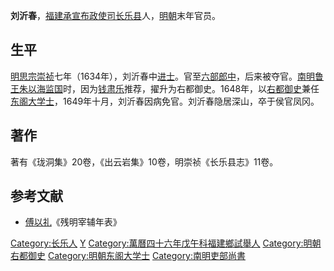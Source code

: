 '''刘沂春'''，[[福建承宣布政使司|福建承宣布政使司]][[长乐县|长乐县]]人，[[明朝|明朝]]末年官员。

== 生平 ==
[[明思宗|明思宗]][[崇祯|崇祯]]七年（1634年），刘沂春中[[进士|进士]]。官至[[六部|六部]][[郎中|郎中]]，后来被夺官。[[南明|南明]][[鲁王|鲁王]][[朱以海|朱以海]][[监国|监国]]时，因为[[钱肃乐|钱肃乐]]推荐，擢升为右都御史。1648年，以[[右都御史|右都御史]]兼任[[东阁大学士|东阁大学士]]，1649年十月，刘沂春因病免官。刘沂春隐居深山，卒于侯官凤冈。

== 著作 ==
著有《珑洞集》20卷，《出云岩集》10卷，明崇祯《长乐县志》11卷。

==参考文献==
*[[傅以礼|傅以礼]]《残明宰辅年表》

{{start box}}
{{s-off}}
{{s-before|[[余煌|余煌]]}}
{{s-title|[[南明|南明]][[吏部尚書|吏部尚書]]<br>（魯王朝廷）|1647年－1648年}}
{{s-after|[[朱永祐|朱永祐]]<br><small>（署）</small>}}
{{end box}}

{{崇禎七年甲戌科殿試金榜}}

{{Authority control}}

{{DEFAULTSORT:L刘}}

[[Category:长乐人|Category:长乐人]]
[[Category:刘姓|Y]]
[[Category:萬曆四十六年戊午科福建鄉試舉人|Category:萬曆四十六年戊午科福建鄉試舉人]]
[[Category:明朝右都御史|Category:明朝右都御史]]
[[Category:明朝东阁大学士|Category:明朝东阁大学士]]
[[Category:南明吏部尚書|Category:南明吏部尚書]]